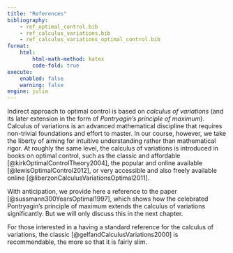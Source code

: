 ```yaml
---
title: "References"
bibliography: 
    - ref_optimal_control.bib
    - ref_calculus_variations.bib
    - ref_calculus_variations_optimal_control.bib
format:
    html:
        html-math-method: katex
        code-fold: true
execute:
    enabled: false
    warning: false
engine: julia
---
```


Indirect approach to optimal control is based on *calculus of variations* (and its later extension in the form of *Pontryagin's principle of maximum*). Calculus of variations is an advanced mathematical discipline that requires non-trivial foundations and effort to master. In our course, however, we take the liberty of aiming for intuitive understanding rather than mathematical rigor. At roughly the same level, the calculus of variations is introduced in books on optimal control, such as the classic and affordable [@kirkOptimalControlTheory2004], the popular and online available [@lewisOptimalControl2012], or very accessible and also freely available online [@liberzonCalculusVariationsOptimal2011]. 

With anticipation, we provide here a reference to the paper [@sussmann300YearsOptimal1997], which shows how the celebrated Pontryagin's principle of maximum extends the calculus of variations significantly. But we will only discuss this in the next chapter.

For those interested in a having a standard reference for the calculus of variations, the classic [@gelfandCalculusVariations2000] is recommendable, the more so that it is fairly slim.
